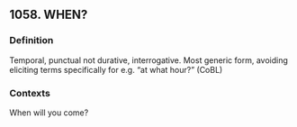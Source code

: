 ## 1058. WHEN?
### Definition
Temporal, punctual not durative, interrogative. Most generic form, avoiding eliciting terms specifically for e.g. "at what hour?" (CoBL)

### Contexts
When will you come?

